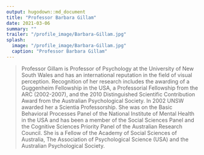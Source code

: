 ```yaml
---
output: hugodown::md_document
title: "Professor Barbara Gillam"
date: 2021-03-06
summary: ""
trailer: "/profile_image/Barbara-Gillam.jpg"
splash:
  image: "/profile_image/Barbara-Gillam.jpg"
  caption: "Professor Barbara Gillam"
---
```


> Professor Gillam is Professor of Psychology at the University of New South Wales and has an international reputation in the field of visual perception. Recognition of her research includes the awarding of a Guggenheim Fellowship in the USA, a Professorial Fellowship from the ARC (2002-2007), and the 2010 Distinguished Scientific Contribution Award from the Australian Psychological Society. In 2002 UNSW awarded her a Scientia Professorship. She was on the Basic Behavioral Processes Panel of the National Institute of Mental Health in the USA and has been a member of the Social Sciences Panel and the Cognitive Sciences Priority Panel of the Australian Research Council. She is a Fellow of the Academy of Social Sciences of Australia, The Association of Psychological Science (USA) and the Australian Psychological Society.

